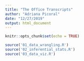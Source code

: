 ```yaml
---
title: "The Office Transcripts"
author: "Adriana Picoral"
date: "12/27/2019"
output: html_document
---
```


```r
knitr::opts_chunk$set(echo = TRUE)
```

```r
source('01_data_wrangling.R')
source('02_inferential_stats.R')
source('03_data_viz.R')
```